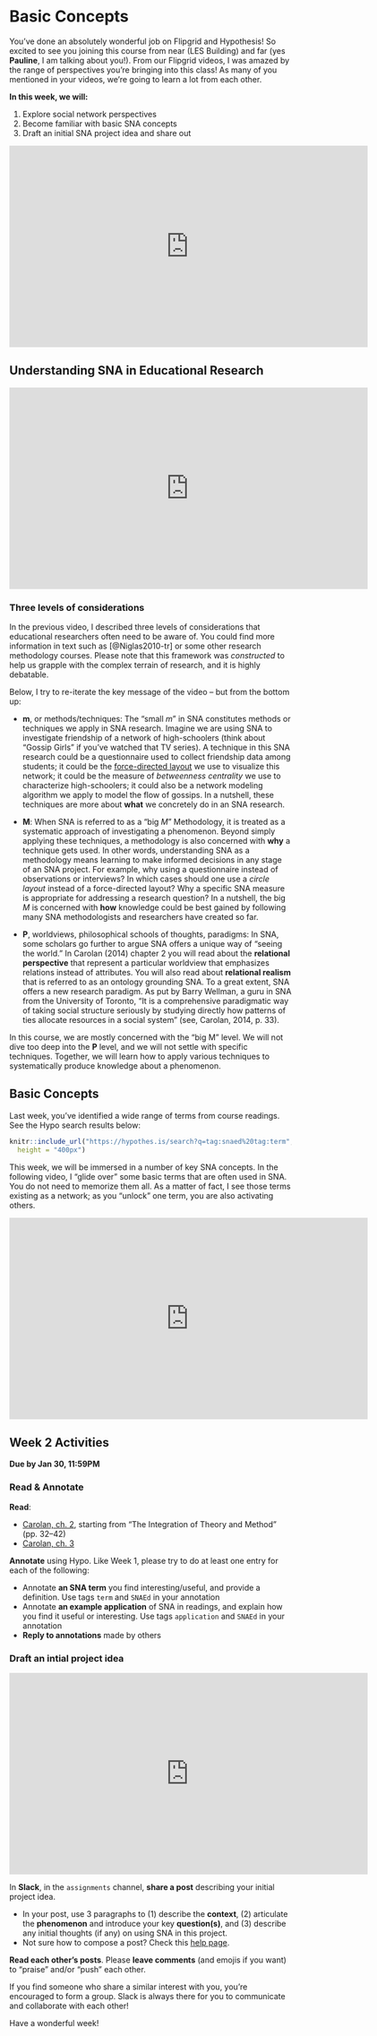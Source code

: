 # Basic Concepts {#ch2}

You've done an absolutely wonderful job on Flipgrid and Hypothesis! So excited to see you joining this course from near (LES Building) and far (yes **Pauline**, I am talking about you!).  From our Flipgrid videos, I was amazed by the range of perspectives you're bringing into this class! As many of you mentioned in your videos, we're going to learn a lot from each other.

**In this week, we will:**

1. Explore social network perspectives
2. Become familiar with basic SNA concepts
3. Draft an initial SNA project idea and share out
            
<iframe width="640" height="360" src="https://www.youtube.com/embed/lX0SmpoHMNA?rel=0" frameborder="0" allowfullscreen></iframe>

## Understanding SNA in Educational Research

<iframe width="640" height="360" src="https://www.youtube.com/embed/jXxpgQAYfTE?list=PLjwvT6cNsD_12ghorqyZ1LHjdvmEhm6N-" frameborder="0" allowfullscreen></iframe>

### Three levels of considerations

In the previous video, I described three levels of considerations that educational researchers often need to be aware of. You could find more information in text such as [@Niglas2010-tr] or some other research methodology courses. Please note that this framework was *constructed* to help us grapple with the complex terrain of research, and it is highly debatable. 

Below, I try to re-iterate the key message of the video -- but from the bottom up:

- **m**, or methods/techniques: The "small *m*" in SNA constitutes methods or techniques we apply in SNA research. Imagine we are using SNA to investigate friendship of a network of high-schoolers (think about "Gossip Girls" if you've watched that TV series). A technique in this SNA research could be a questionnaire used to collect friendship data among students; it could be the [force-directed layout](https://en.wikipedia.org/wiki/Force-directed_graph_drawing) we use to visualize this network; it could be the measure of *betweenness centrality* we use to characterize high-schoolers; it could also be a network modeling algorithm we apply to model the flow of gossips. In a nutshell, these techniques are more about **what** we concretely do in an SNA research.

- **M**: When SNA is referred to as a "big *M*" Methodology, it is treated as a systematic approach of investigating a phenomenon. Beyond simply applying these techniques, a methodology is also concerned with **why** a technique gets used. In other words, understanding SNA as a methodology means learning to make informed decisions in any stage of an SNA project. For example, why using a questionnaire instead of observations or interviews? In which cases should one use a *circle layout* instead of a force-directed layout? Why a specific SNA measure is appropriate for addressing a research question? In a nutshell, the big *M* is concerned with **how** knowledge could be best gained by following many SNA methodologists and researchers have created so far. 

- **P**, worldviews, philosophical schools of thoughts, paradigms: In SNA, some scholars go further to argue SNA offers a unique way of "seeing the world." In Carolan (2014) chapter 2 you will read about the **relational perspective** that represent a particular worldview that emphasizes relations instead of attributes. You will also read about **relational realism** that is referred to as an ontology grounding SNA. To a great extent, SNA offers a new research paradigm. As put by Barry Wellman, a guru in SNA from the University of Toronto, "It is a comprehensive paradigmatic way of taking social structure seriously by studying directly how patterns of ties allocate resources in a social system" (see, Carolan, 2014, p. 33).

In this course, we are mostly concerned with the "big M" level. We will not dive too deep into the **P** level, and we will not settle with specific techniques. Together, we will learn how to apply various techniques to systematically produce knowledge about a phenomenon.

## Basic Concepts

Last week, you've identified a wide range of terms from course readings. See the Hypo search results below:

```r
knitr::include_url("https://hypothes.is/search?q=tag:snaed%20tag:term", 
  height = "400px")
```

This week, we will be immersed in a number of key SNA concepts. In the following video, I "glide over" some basic terms that are often used in SNA. You do not need to memorize them all. As a matter of fact, I see those terms existing as a network; as you "unlock" one term, you are also activating others. 

<iframe width="640" height="360" src="https://www.youtube.com/embed/lB5zx3L1Mi4?rel=0" frameborder="0" allowfullscreen></iframe>


## Week 2 Activities

**Due by Jan 30, 11:59PM**

### Read & Annotate

**Read**:

- [Carolan, ch. 2](http://methods.sagepub.com.ezp1.lib.umn.edu/book/social-network-analysis-and-education/n2.xml), starting from "The Integration of Theory and Method" (pp. 32--42)
- [Carolan, ch. 3](http://methods.sagepub.com.ezp1.lib.umn.edu/book/social-network-analysis-and-education/n3.xml)

**Annotate** using Hypo. Like Week 1, please try to do at least one entry for each of the following:

- Annotate **an SNA term** you find interesting/useful, and provide a definition. Use tags `term` and `SNAEd` in your annotation
- Annotate **an example application** of SNA in readings, and explain how you find it useful or interesting. Use tags `application` and `SNAEd` in your annotation
- **Reply to annotations** made by others

### Draft an intial project idea

<iframe width="640" height="360" src="https://www.youtube.com/embed/Pe80-YWFetE?rel=0" frameborder="0" allowfullscreen></iframe>

In **Slack**, in the `assignments` channel, **share a post** describing your initial project idea. 

- In your post, use 3 paragraphs to (1) describe the **context**, (2) articulate the **phenomenon** and introduce your key **question(s)**, and (3) describe any initial thoughts (if any) on using SNA in this project. 
- Not sure how to compose a post? Check this [help page](https://get.slack.help/hc/en-us/articles/203950418-Compose-a-post).

**Read each other's posts**. Please **leave comments** (and emojis if you want) to "praise" and/or "push" each other.

If you find someone who share a similar interest with you, you're encouraged to form a group. Slack is always there for you to communicate and collaborate with each other!

Have a wonderful week!
